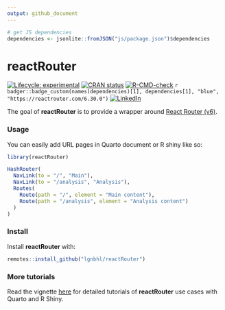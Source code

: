 ```yaml
---
output: github_document
---
```


<!-- README.md is generated from README.Rmd. Please edit that file -->

```r
# get JS dependencies
dependencies <- jsonlite::fromJSON("js/package.json")$dependencies
```

# reactRouter

<!-- badges: start -->
[![Lifecycle: experimental](https://img.shields.io/badge/lifecycle-experimental-orange.svg)](https://lifecycle.r-lib.org/articles/stages.html#experimental)
[![CRAN status](https://www.r-pkg.org/badges/version/reactRouter)](https://CRAN.R-project.org/package=reactRouter)
[![R-CMD-check](https://github.com/lgnbhl/reactRouter/actions/workflows/R-CMD-check.yaml/badge.svg)](https://github.com/lgnbhl/reactRouter/actions/workflows/R-CMD-check.yaml)
`r badger::badge_custom(names(dependencies)[1], dependencies[1], "blue", "https://reactrouter.com/6.30.0")`
[![LinkedIn](https://img.shields.io/badge/LinkedIn-Follow-E4405F?style=social&logo=linkedin)](https://www.linkedin.com/in/FelixLuginbuhl)
<!-- badges: end -->

The goal of **reactRouter** is to provide a wrapper around [React Router (v6)](https://reactrouter.com/6.30.0).

### Usage

You can easily add URL pages in Quarto document or R shiny like so: 

```r
library(reactRouter)

HashRouter(
  NavLink(to = "/", "Main"),
  NavLink(to = "/analysis", "Analysis"),
  Routes(
    Route(path = "/", element = "Main content"),
    Route(path = "/analysis", element = "Analysis content")
  )
)
```

### Install

Install **reactRouter** with:

``` r
remotes::install_github("lgnbhl/reactRouter")
```

### More tutorials

Read the vignette [here](https://lgnbhl.github.io/reactRouter/articles/introduction.html) for detailed tutorials of **reactRouter** use cases with Quarto and R Shiny.

